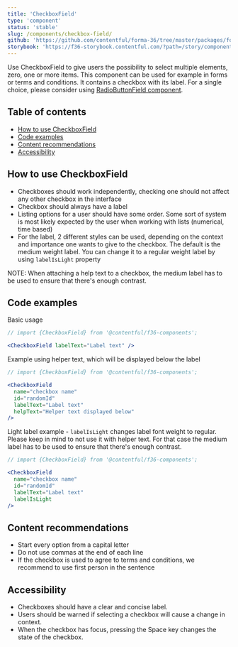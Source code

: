 ```yaml
---
title: 'CheckboxField'
type: 'component'
status: 'stable'
slug: /components/checkbox-field/
github: 'https://github.com/contentful/forma-36/tree/master/packages/forma-36-react-components/src/components/Checkbox'
storybook: 'https://f36-storybook.contentful.com/?path=/story/components-checkbox--default'
---
```


Use CheckboxField to give users the possibility to select multiple elements, zero, one or more items. This component can be used for example in forms or terms and conditions. It contains a checkbox with its label. For a single choice, please consider using [RadioButtonField component](https://f36.contentful.com/components/radio-button-field/).

## Table of contents

- [How to use CheckboxField](#how-to-use-checkboxField)
- [Code examples](#code-examples)
- [Content recommendations](#content-recommendations)
- [Accessibility](#accessibility)

## How to use CheckboxField

- Checkboxes should work independently, checking one should not affect any other checkbox in the interface
- Checkbox should always have a label
- Listing options for a user should have some order. Some sort of system is most likely expected by the user when working with lists (numerical, time based)
- For the label, 2 different styles can be used, depending on the context and importance one wants to give to the checkbox. The default is the medium weight label. You can change it to a regular weight label by using `labelIsLight` property

NOTE: When attaching a help text to a checkbox, the medium label has to be used to ensure that there's enough contrast.

## Code examples

Basic usage

```jsx
// import {CheckboxField} from '@contentful/f36-components';

<CheckboxField labelText="Label text" />
```

Example using helper text, which will be displayed below the label

```jsx
// import {CheckboxField} from '@contentful/f36-components';

<CheckboxField
  name="checkbox name"
  id="randomId"
  labelText="Label text"
  helpText="Helper text displayed below"
/>
```

Light label example - `labelIsLight` changes label font weight to regular. Please keep in mind to not use it with helper text. For that case the medium label has to be used to ensure that there's enough contrast.

```jsx
// import {CheckboxField} from '@contentful/f36-components';

<CheckboxField
  name="checkbox name"
  id="randomId"
  labelText="Label text"
  labelIsLight
/>
```

## Content recommendations

- Start every option from a capital letter
- Do not use commas at the end of each line
- If the checkbox is used to agree to terms and conditions, we recommend to use first person in the sentence

## Accessibility

- Checkboxes should have a clear and concise label.
- Users should be warned if selecting a checkbox will cause a change in context.
- When the checkbox has focus, pressing the Space key changes the state of the checkbox.
